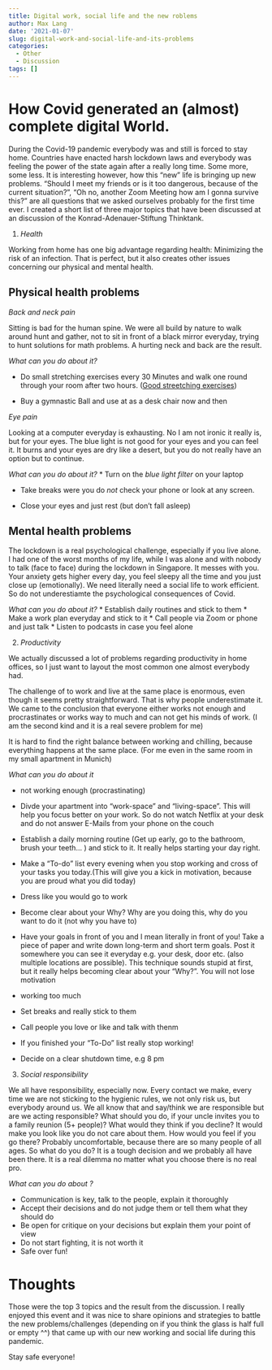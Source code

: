 ```yaml
---
title: Digital work, social life and the new roblems
author: Max Lang
date: '2021-01-07'
slug: digital-work-and-social-life-and-its-problems
categories:
  - Other
  - Discussion
tags: []
---
```


# How Covid generated an (almost) complete digital World.

During the Covid-19 pandemic everybody was and still is forced to stay home. Countries
have enacted harsh lockdown laws and everybody was feeling the power of the state again
after a really long time. Some more, some less.
It is interesting however, how this "new" life is bringing up new problems.
"Should I meet my friends or is it too dangerous, because of the current situation?", "Oh no, another Zoom Meeting how am I gonna survive this?" are all 
questions that we asked ourselves probably for the first time ever. 
I created a short list of three major topics that have been discussed at an discussion of the Konrad-Adenauer-Stiftung Thinktank.

1. _Health_

Working from home has one big advantage regarding health: Minimizing the risk of an infection. That is perfect, but it also creates other issues concerning our physical and mental health.

## Physical health problems

*Back and neck pain*

Sitting is bad for the human spine. We were all build by nature to walk around hunt and gather, not to sit in front of a black mirror everyday, trying to hunt solutions for math problems. 
A hurting neck and back are the result. 

*What can you do about it?*

* Do small stretching exercises every 30 Minutes and walk one round through your room after two hours. ([Good streetching exercises](https://www.healthline.com/health/deskercise#arms))

* Buy a gymnastic Ball and use at as a desk chair now and then

*Eye pain*

Looking at a computer everyday is exhausting. No I am not ironic it really is, but for your eyes. The blue light is not good for your eyes and you can feel it. It burns and your eyes are dry like a desert, but you do not really have an option but to continue. 

*What can you do about it?*
* Turn on the *blue light filter* on your laptop

* Take breaks were you do *not* check your phone or look at any screen. 

* Close your eyes and just rest (but don't fall asleep)


## Mental health problems

The lockdown is a  real psychological challenge, especially if you live alone. I had one of the worst months of my life, while I was alone and with nobody to talk (face to face) during the lockdown in Singapore. It messes with you. Your anxiety gets higher every day, you feel sleepy all the time and you just close up (emotionally). We need literally need a social life to work efficient. So do not underestiamte the psychological consequences of Covid.

*What can you do about it?*
* Establish daily routines and stick to them
* Make a work plan everyday and stick to it
* Call people via Zoom or phone and just talk
* Listen to  podcasts in case you feel alone

2. _Productivity_

We actually discussed a lot of problems regarding productivity in home offices, so I just want to layout the most common one almost everybody had.

The challenge of to work and live at the same place is enormous, even though it seems pretty straightforward. That is why people underestimate it. 
We came to the conclusion that everyone either works not enough and procrastinates or works way to much and can not get his minds of work. (I am the second kind and it is a real severe problem for me)

It is hard to find the right balance between working and chilling, because everything happens at the same place. (For me even in the same room in my small apartment in Munich)

*What can you do about it*

* not working enough (procrastinating)

+ Divde your apartment into "work-space" and "living-space". This will help you focus better on your work. So do not watch Netflix at your desk and do not answer E-Mails from your phone on the couch

+ Establish a daily morning routine (Get up early, go to the bathroom, brush your teeth... ) and stick to it. It really helps starting your day right.

+ Make a "To-do" list every evening when you stop working and cross of your tasks you today.(This will give you a kick in motivation, because you are proud what you did today)
+ Dress like you would go to work

+ Become clear about your Why? Why are you doing this, why do you want to do it (not why you have to)

+ Have your goals in front of you and I mean literally in front of you! Take a piece of paper and write down long-term and short term goals. Post it somewhere you can see it everyday e.g. your desk, door etc. (also multiple locations are possible). This technique sounds stupid at first, but it really helps becoming clear about your "Why?". You will not lose motivation

* working too much

+ Set breaks and really stick to them

+ Call people you love or like and talk with thenm

+ If you finished your "To-Do" list really stop working!

+ Decide on a clear shutdown time, e.g 8 pm

3. _Social responsibility_

We all have responsibility, especially now. Every contact we make, every time we are not sticking to the hygienic rules, we not only risk us, but everybody around us. We all know that and say/think we are responsible but are we acting responsible? What should you do, if your uncle invites you to a family reunion (5+ people)? What would they think if you decline? It would make you look like you do not care about them. How would you feel if you go there? Probably uncomfortable, because there are so many people of all ages. So what do you do? It is a tough decision and we probably all have been there. It is a real dilemma no matter what you choose there is no real pro.

*What can you do about ?*

* Communication is key, talk to the people, explain it thoroughly 
* Accept their decisions and do not judge them or tell them what they should do
* Be open for critique on your decisions but explain them your point of view
* Do not start fighting, it is not worth it
* Safe over fun!

# Thoughts

Those were the top 3 topics and the result from the discussion. I really enjoyed this event and it was nice to share opinions and strategies to battle the new problems/challenges (depending on if you think the glass is half full or empty ^^) that came up with our new working and social life during this pandemic. 

Stay safe everyone!







